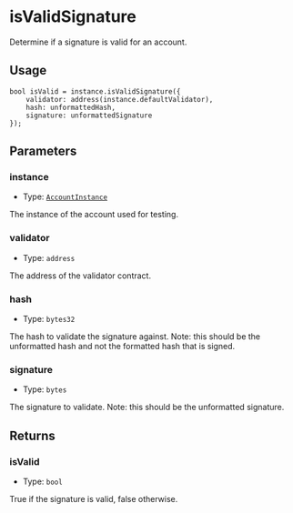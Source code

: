 # isValidSignature

Determine if a signature is valid for an account.

## Usage

```solidity copy
bool isValid = instance.isValidSignature({
    validator: address(instance.defaultValidator),
    hash: unformattedHash,
    signature: unformattedSignature
});
```

## Parameters

### instance

- Type: [`AccountInstance`](/modulekit/glossary/types.mdx#accountinstance)

The instance of the account used for testing.

### validator

- Type: `address`

The address of the validator contract.

### hash

- Type: `bytes32`

The hash to validate the signature against. Note: this should be the unformatted hash and not the formatted hash that is signed.

### signature

- Type: `bytes`

The signature to validate. Note: this should be the unformatted signature.

## Returns

### isValid

- Type: `bool`

True if the signature is valid, false otherwise.

